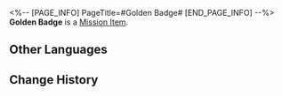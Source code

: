 <%-- [PAGE_INFO]
PageTitle=#Golden Badge#
[END_PAGE_INFO] --%>
{{Item Infobox
|id          = 140156
|image       = Item Golden Badge.png
|type        = Mission Item
|invCategory = Missions
|rarity      = 3
|effect      = 
|description = A badge representing justice. It might shed some light on this Disciple of Sanctus Medicus' social identity. If you flaunt it carelessly, you'll only invite unwanted ridicule to yourself.
}}
'''Golden Badge''' is a [[Mission Item]].

==Other Languages==
{{Other Languages
|en   = Golden Badge
|zhs  = 金色徽章
|zht  = 金色徽章
|ja   = 金色の徽章
|ko   = 금색 배지
|es   = Insignia dorada
|fr   = Badge doré
|ru   = Золотой значок
|th   = ตราสัญลักษณ์สีทอง
|vi   = Huy Hiệu Vàng
|de   = Goldenes Abzeichen
|id   = Pin Emas
|pt   = Insígnia Dourada
}}

==Change History==
{{Change History|2.0}}